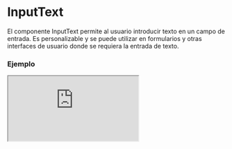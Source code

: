 
# InputText

El componente InputText permite al usuario introducir texto en un campo de entrada. Es personalizable y se puede utilizar en formularios y otras interfaces de usuario donde se requiera la entrada de texto.

### Ejemplo

<Iframe src="https://fenextjs-component-storybook.vercel.app/iframe.html?args=&id=component-input-text--index&viewMode=story" />

### Importacion

Para importar el componente InputText, se puede hacer desde fenextjs

```tsx copy
import { InputText } from "fenextjs";
```

### Parametros

| Parametro | Tipo | Requerido | Default | Descripcion |
| --------- | ---- | --------- | ------- | ----------- |
| id | any | no | '' | ID del campo de entrada. |
| name | any | no | '' | Nombre del campo de entrada. |
| datalist | any | no | undefined | Nombre del datalist para el campo de entrada. |
| validator | FenextjsValidatorClass | no | undefined | Clase de validador de Fenextjs para la validación de la entrada. |
| label | any | no | '' | Texto de etiqueta que se muestra para el campo de entrada. |
| placeholder | string | no | '' | Texto que se muestra en el campo de entrada cuando está vacío. |
| placeholderFocus | string | no | undefined | Texto de marcador de posición que se muestra cuando el campo tiene foco. |
| defaultValue | string \| undefined \| null | no | undefined | Valor predeterminado para establecer en el campo de entrada. |
| value | string \| undefined \| null | no | undefined | Valor a establecer en el campo de entrada. |
| type | 'text' \| 'search' \| 'tel' \| 'url' \| 'password' \| 'number' \| 'textarea' | no | 'text' | Tipo de entrada del campo (texto, número, contraseña, etc.). |
| onChange | function | no | () =\> \{\} | Función que se llama cuando cambia el valor de entrada. |
| onBlur | function | no | () =\> \{\} | Función que se llama cuando el campo pierde el foco. |
| onEnter | function | no | () =\> \{\} | Función que se llama cuando se presiona la tecla Enter. |
| onChangeValidate | function | no | async (e: string) =\> e | Función para la validación personalizada de la entrada. |
| props | any | no | undefined | Propiedades adicionales para pasar al componente de entrada. |
| icon | any | no | \<\>\</\> | Icono que se muestra dentro del campo de entrada. |
| iconPos | 'left' \| 'right' | no | 'right' | Posición del icono dentro del campo de entrada. |
| extraInContentInput | any | no | \<\>\</\> | Contenido adicional para mostrar dentro del contenedor del campo de entrada. |
| extraInLabel | any | no | \<\>\</\> | Contenido adicional para mostrar dentro de la etiqueta del campo. |
| disabled | boolean | no | false | Indica si el campo de entrada está deshabilitado. |
| showIcon | boolean | no | true | Indica si se debe mostrar el icono en el campo de entrada. |
| className | string | no | '' | Clase CSS para el componente de entrada. |
| error | ErrorFenextjs | no | undefined | Texto de error del campo de entrada. |
| errorWithIsChange | boolean | no | true | Mostrar error si ha cambiado. |
| optional | boolean | no | false | Indica si el campo es opcional. |
| optionalText | string | no | '(optional)' | Texto opcional para el campo de entrada. |
| required | boolean | no | false | Indica si el campo es obligatorio. |
| requiredText | string | no | '*' | Texto para indicar que el campo es obligatorio. |
| loader | boolean | no | false | Indica si debe mostrarse un cargador. |
| isChange | boolean \| undefined | no | undefined | Indica si el valor ha cambiado. |
| useLoader | boolean | no | true | Indica si se debe usar el cargador. |
| inputMode | 'none' \| 'text' \| 'tel' \| 'url' \| 'email' \| 'numeric' \| 'decimal' \| 'search' \| undefined | no | undefined | Modo de entrada del campo. |
| autoComplete | boolean | no | false | Indica si se debe habilitar la autocompletación. |
| onKeyDown | function | no | undefined | Función para manejar eventos de tecla presionada. |
| onWheel | function | no | undefined | Función para manejar eventos de rueda del mouse. |
| maxLength | number | no | undefined | Longitud máxima para el campo de entrada. |
| regExp | RegExp | no | undefined | Expresión regular para validar la entrada. |
| regExpReplace | string | no | '' | Cadena de reemplazo para la expresión regular. |
| parseText | (data: string) =\> string | no | undefined | Función para analizar el texto de entrada. |
| onChangeEvent | (e: InputTextChangeEvent) =\> void | no | undefined | Función para manejar el evento de cambio del campo de entrada. |

### Storybook

Para ver el storybook del componente lo puede hacer con este [link](https://fenextjs-component-storybook.vercel.app/?path=/story/component-input-text--index)

### Usos

- Básico

```tsx copy
<InputText />
```

- InputText con valor predeterminado

```tsx copy
<InputText defaultValue="Texto de ejemplo" />
```

- InputText con placeholder

```tsx copy
<InputText placeholder="Escribe algo..." />
```

- InputText deshabilitado

```tsx copy
<InputText disabled={true} />
```

- InputText en estado de error

```tsx copy
<InputText error={new ErrorFenextjs({code: ErrorCode.ERROR, message: "Campo requerido"})} />
```

- InputText con autocompletado

```tsx copy
<InputText autoComplete={true} />
```

- InputText con expresión regular

```tsx copy
<InputText regExp={/^[a-zA-Z]*$/} regExpReplace="*" />
```

- InputText con evento onKeyDown

```tsx copy
<InputText onKeyDown={(e) => console.log(e.key)} />
```

- InputText con cargador

```tsx copy
<InputText loader={true} />
```

